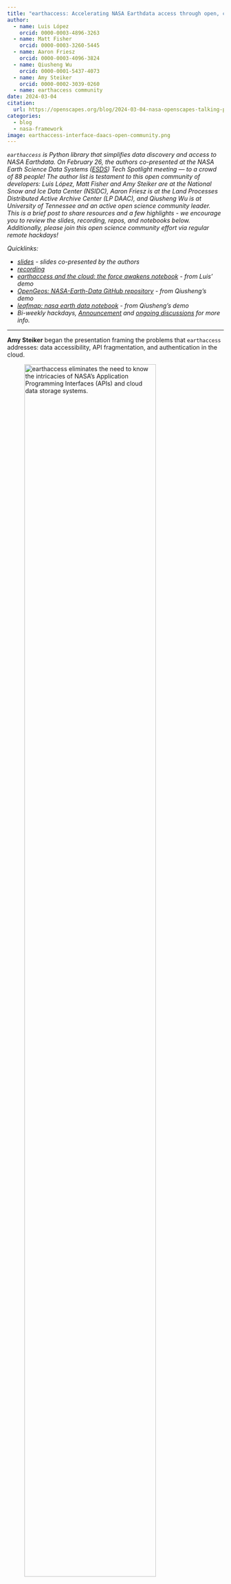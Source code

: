 ```yaml
---
title: "earthaccess: Accelerating NASA Earthdata access through open, collaborative development"
author: 
  - name: Luis López
    orcid: 0000-0003-4896-3263
  - name: Matt Fisher
    orcid: 0000-0003-3260-5445
  - name: Aaron Friesz
    orcid: 0000-0003-4096-3824
  - name: Qiusheng Wu
    orcid: 0000-0001-5437-4073
  - name: Amy Steiker
    orcid: 0000-0002-3039-0260  
  - name: earthaccess community
date: 2024-03-04 
citation:                                                                           
  url: https://openscapes.org/blog/2024-03-04-nasa-openscapes-talking-points/ 
categories: 
  - blog    
  - nasa-framework 
image: earthaccess-interface-daacs-open-community.png
---
```


*`earthaccess` is Python library that simplifies data discovery and access to NASA Earthdata. On February 26, the authors co-presented at the NASA Earth Science Data Systems ([ESDS](https://www.earthdata.nasa.gov/esds)) Tech Spotlight meeting — to a crowd of 88 people! The author list is testament to this open community of developers: Luis López, Matt Fisher and Amy Steiker are at the National Snow and Ice Data Center (NSIDC), Aaron Friesz is at the Land Processes Distributed Active Archive Center (LP DAAC), and Qiusheng Wu is at University of Tennessee and an active open science community leader. This is a brief post to share resources and a few highlights - we encourage you to review the slides, recording, repos, and notebooks below. Additionally, please join this open science community effort via regular remote hackdays!*

*Quicklinks:*

-   [*slides*](https://docs.google.com/presentation/d/1K5RbQj4OKWt49kznIF9ct-cmWADlvdYA0eI7dA7_fFg/edit#slide=id.g269ad4ab477_0_691) *- slides co-presented by the authors*
-   [*recording*](https://youtu.be/EIr3j1_wDc0)
-   [*earthaccess and the cloud: the force awakens notebook*](https://notebooksharing.space/view/48e044f22f8fd9bb18eb9dcb6d080a277dd5d1be203dd30b68a747e70c65aae7#displayOptions=) *- from Luis' demo*
-   [*OpenGeos: NASA-Earth-Data GitHub repository*](https://github.com/opengeos/NASA-Earth-Data) *- from Qiusheng's demo*
-   [*leafmap: nasa earth data notebook*](https://leafmap.org/notebooks/88_nasa_earth_data/) *- from Qiusheng's demo*
-   *Bi-weekly hackdays, [Announcement](https://github.com/nsidc/earthaccess/discussions/440) and [ongoing discussions](https://github.com/nsidc/earthaccess/discussions/categories/hack-days) for more info.*

------------------------------------------------------------------------

**Amy Steiker** began the presentation framing the problems that `earthaccess` addresses: data accessibility, API fragmentation, and authentication in the cloud.

![`earthaccess` eliminates the need to know the intricacies of NASA’s Application Programming Interfaces (APIs) and cloud data storage systems.](earthaccess-tech-spotlight-intro.png){fig-alt="screenshot of slide 5 titled earthaccess: making things simpler. left side shows code; right side text says what the code does: Line 4:   earthaccess handles authentication with NASA EDL.  Line 6:   earthaccess abstracts NASA’s search API (CMR).  Line 12: earthaccess can download or open data for both cloud and on-prem hosted datasets with the same code." fig-align="center" width="85%"}

She described **earthaccess as a community**, with roots in the [NASA Openscapes](https://nasa-openscapes.github.io/) community where staff with similar roles supporting users across the [DAACs](https://www.earthdata.nasa.gov/eosdis/daacs) (NASA data centers) have been able to learn, develop common tutorials, and teach together.

![The `earthaccess` design came from learning/responding to researcher pain points from cross-DAAC Hackathons and Champions Cohorts](earthaccess-tech-spotlight-hackathon.png){fig-alt="screenshot of slide 8, title Learning from cross-DAAC Hackathons & Tutorials. with screenshot of Luis presenting a python notebook in the JupyterHub and a quote \"earthaccess is a really nice improvement over the way we were doing S3 access\"" fig-align="center"}

![This community strategy is a theme and enabler of `earthaccess` growth and utilization.](earthaccess-tech-spotlight-community-strategy.png){fig-alt="screenshot of slide 9 titled Community strategy. with screenshot of GitHub activity graph, and green circle with phases 01 Discussion or Issue raised on GitHub; 02 Maintainer triaging ; 03 Develop, review, merge" fig-align="center"}

**Aaron Friesz** then shared about Earthdata Authentication - Old vs New. The old approach was 30 lines of code, where the user also had to interface with the Earthdata login site. `earthaccess` now replaces this with 1 line of code. Plus, `earthaccess` also takes care of AWS credentials.

LP DAAC uses `earthaccess` in all of its tutorials and teaching events, including [ECOSTRESS](https://ecostress.jpl.nasa.gov/) and [EMIT](https://earth.jpl.nasa.gov/emit/) workshops and hackathons. It has changed the way they work, develop, and teach.

Luis López, `earthaccess` lead developer, then shared about **scaling in the cloud using `earthaccess`** from a [`earthaccess` and the cloud: the force awakens notebook](https://notebooksharing.space/view/48e044f22f8fd9bb18eb9dcb6d080a277dd5d1be203dd30b68a747e70c65aae7#displayOptions=). He shared how `earthaccess` interfaces between DAACs-AWS and open science community resources.

![`earthaccess` interfaces between DAACs-AWS and open science community resources.](earthaccess-interface-daacs-open-community.png){fig-alt="earthaccess hex sticker in center with 3 orange bidirectional arrows pointing to DAAC logos and AWS logo on left and open science community logos e.g. pandas, plotly, jupyterhub, pangeo on right" fig-align="center"}

Luis demo'ed many parts of `earthaccess`:

-   Access remote files, automatically handling authentication and serialization.
-   Generate an on-the-fly Zarr compatible cache with Kerchunk!
-   Smart Access - Sneak peak today, *more details at SciPy 2024!*
-   Scale out workflows with Dask - [Processing Terabyte-Scale NASA Cloud Datasets with Coiled](https://blog.coiled.io/blog/processing-terabyte-scale-nasa-cloud-datasets-with-coiled.html)

Luis demo'd upcoming features in development for `earthaccess` that reduce egress sizes (saves NASA \$\$) and time to science! This is incredibly exciting!

```         
Egress:
 without earthaccess: 3199.29 MB 
 with earthaccess   :  112.0 MB

Time to science:
 without earthaccess: 15.9 minutes 
 with earthaccess   :  0.52 minutes
```

Qiusheng Wu then shared **earthaccess in action with leafmap**. Qiusheng built the [NASA Earth Data Catalog](https://github.com/opengeos/NASA-Earth-Data) on top of `earthaccess`, which uses GitHub Actions to pull the most recent metadata records for NASA Earthdata. Then, using leafmap — Python package for geospatial analysis and interactive mapping in a Jupyter environment that Qiusheng developed — users can interact and view the metadata on a map, exploring and selecting to find the data they want.

This is so exciting to have `earthaccess` involved as the 88th notebook example in the leafmap resource list! You can click to launch the notebook in different coding environments, including Google Colab.

**earthaccess has a lot of momentum moving forward as an open science community,** and we welcome you to join our bi-weekly hackdays: fostering new contributions through small group work aligning around specific topics or features. Please reach out if you are interested in joining! See our [Announcement](https://github.com/nsidc/earthaccess/discussions/440) and [ongoing discussions](https://github.com/nsidc/earthaccess/discussions/categories/hack-days) for more info.
